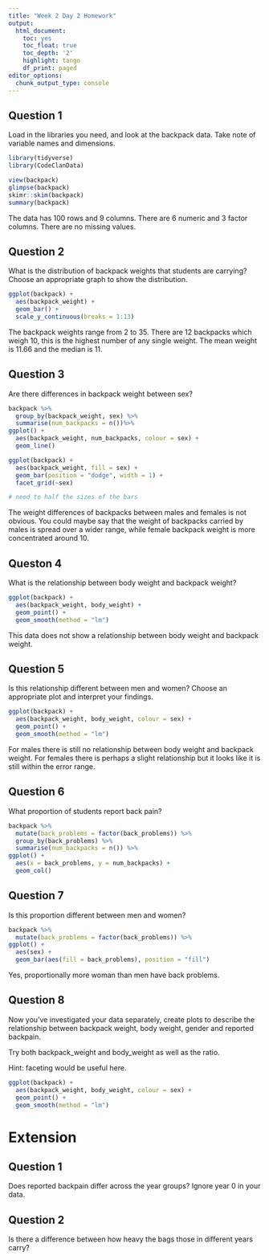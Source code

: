 ```yaml
---
title: "Week 2 Day 2 Homework"
output:
  html_document:
    toc: yes
    toc_float: true
    toc_depth: '2'
    highlight: tango
    df_print: paged
editor_options: 
  chunk_output_type: console
---
```


## Question 1

Load in the libraries you need, and look at the backpack data. Take note of variable names and dimensions.


```r
library(tidyverse)
library(CodeClanData)
```

```r
view(backpack)
glimpse(backpack)
skimr::skim(backpack)
summary(backpack)
```
The data has 100 rows and 9 columns. There are 6 numeric and 3 factor columns. There are no missing values. 

## Question 2

What is the distribution of backpack weights that students are carrying? Choose an appropriate graph to show the distribution.

```r
ggplot(backpack) +
  aes(backpack_weight) +
  geom_bar() +
  scale_y_continuous(breaks = 1:13)
```

The backpack weights range from 2 to 35. There are 12 backpacks which weigh 10, this is the highest number of any single weight. The mean weight is 11.66 and the median is 11. 

## Question 3

Are there differences in backpack weight between sex?

```r
backpack %>% 
  group_by(backpack_weight, sex) %>% 
  summarise(num_backpacks = n())%>% 
ggplot() +
  aes(backpack_weight, num_backpacks, colour = sex) +
  geom_line() 

ggplot(backpack) + 
  aes(backpack_weight, fill = sex) + 
  geom_bar(position = "dodge", width = 1) +
  facet_grid(~sex)

# need to half the sizes of the bars

```
The weight differences of backpacks between males and females is not obvious. You could maybe say that the weight of backpacks carried by males is spread over a wider range, while female backpack weight is more concentrated around 10. 

## Queston 4

What is the relationship between body weight and backpack weight?

```r
ggplot(backpack) +
  aes(backpack_weight, body_weight) +
  geom_point() +
  geom_smooth(method = "lm")
```
This data does not show a relationship between body weight and backpack weight. 

## Question 5

Is this relationship different between men and women? Choose an appropriate plot and interpret your findings.

```r
ggplot(backpack) +
  aes(backpack_weight, body_weight, colour = sex) +
  geom_point() +
  geom_smooth(method = "lm")
```

For males there is still no relationship between body weight and backpack weight. For females there is perhaps a slight relationship but it looks like it is still within the error range. 

## Question 6

What proportion of students report back pain?
```r
backpack %>% 
  mutate(back_problems = factor(back_problems)) %>% 
  group_by(back_problems) %>% 
  summarise(num_backpacks = n()) %>% 
ggplot() +
  aes(x = back_problems, y = num_backpacks) +
  geom_col()
```



## Question 7

Is this proportion different between men and women?

```r
backpack %>% 
  mutate(back_problems = factor(back_problems)) %>% 
ggplot() +
  aes(sex) +
  geom_bar(aes(fill = back_problems), position = "fill")
```
Yes, proportionally more woman than men have back problems. 

## Question 8

Now you’ve investigated your data separately, create plots to describe the relationship between backpack weight, body weight, gender and reported backpain.

Try both backpack_weight and body_weight as well as the ratio.

Hint: faceting would be useful here.

```r
ggplot(backpack) +
  aes(backpack_weight, body_weight, colour = sex) +
  geom_point() +
  geom_smooth(method = "lm")
```



# Extension

## Question 1

Does reported backpain differ across the year groups? Ignore year 0 in your data.









## Question 2

Is there a difference between how heavy the bags those in different years carry?

